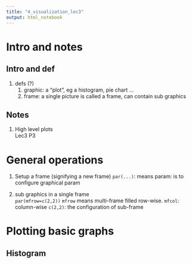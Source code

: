 ```yaml
---
title: "4_visualization_lec3"
output: html_notebook
---
```


# Intro and notes
## Intro and def
1. defs (?) 
    1. graphic: a "plot", eg a histogram, pie chart ...
    1. frame: a single picture is called a frame, can contain sub graphics

## Notes
1. High level plots  
    Lec3 P3
    
# General operations
1. Setup a frame (signifying a new frame)
    `par(...)`: means param: is to configure graphical param

1. sub graphics in a single frame  
    `par(mfrow=c(2,2))`
    `mfrow` means multi-frame filled row-wise. `mfcol`: column-wise
    `c(2,2)`: the configuration of sub-frame
    
# Plotting basic graphs

## Histogram

